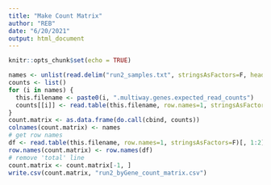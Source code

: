```yaml
---
title: "Make Count Matrix"
author: "REB"
date: "6/20/2021"
output: html_document
---
```


```r
knitr::opts_chunk$set(echo = TRUE)
```

```r
names <- unlist(read.delim("run2_samples.txt", stringsAsFactors=F, header=F))
counts <- list()
for (i in names) {
  this.filename <- paste0(i, ".multiway.genes.expected_read_counts")
  counts[[i]] <- read.table(this.filename, row.names=1, stringsAsFactors=F)[, 9]
}
count.matrix <- as.data.frame(do.call(cbind, counts))
colnames(count.matrix) <- names
# get row names
df <- read.table(this.filename, row.names=1, stringsAsFactors=F)[, 1:2]
row.names(count.matrix) <- row.names(df)
# remove 'total' line
count.matrix <- count.matrix[-1, ]
write.csv(count.matrix, "run2_byGene_count_matrix.csv")
```
